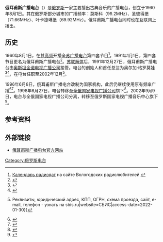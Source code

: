 '''俄耳甫斯广播电台'''（{{lang-ru|Радио Орфей}}）是[[俄罗斯|俄罗斯]]一家主要播出古典音乐的广播电台，创立于1960年8月1日。其在俄罗斯部分城市的广播频率：莫斯科（99.2MHz）、圣彼得堡（71.66MHz）、叶卡捷琳堡（69.92MHz）。俄耳甫斯广播电台同时也在互联网上播出。

== 历史 ==
1960年8月1日，{{link-ru|苏联国家电视广播委员会|Гостелерадио СССР}}在[[甚高频|甚高频]]开播[[全苏广播电台|全苏广播电台]]第四套节目<ref>[http://rc-vologda.ru/index.php/2009-04-05-19-00-21/48-2009-04-09-12-30-58/262-l-r Календарь радиодат] на сайте Вологодских радиолюбителей {{webarchive|url=https://web.archive.org/web/20100914174705/http://www.rc-vologda.ru/index.php/2009-04-05-19-00-21/48-2009-04-09-12-30-58/262-l-r |date=2010-09-14 }}</ref>。1991年1月1日，第四套节目更名为俄耳甫斯广播电台<ref>{{Cite web |url=http://tvp.netcollect.ru/tvps/yqxdhendoocy.jpg |title=存档副本 |access-date=2022-02-23 |archive-date=2019-12-05 |archive-url=https://web.archive.org/web/20191205003344/http://tvp.netcollect.ru/tvps/yqxdhendoocy.jpg }}</ref>。[[苏联解体|苏联解体]]后，1991年12月27日，俄耳甫斯广播电台由[[奥斯坦金诺电视广播公司|奥斯坦金诺电视广播公司]]接管。电台的创始人和首任总监为奥尔加·格罗莫娃<ref>{{Cite web|url=https://www.mmv.ru/analitika/30-08-1999_chei.htm|title=«Орфей», ты чей?|website=www.mmv.ru|access-date=2022-01-30|archive-date=2022-03-14|archive-url=https://web.archive.org/web/20220314041209/http://www.mmv.ru/analitika/30-08-1999_chei.htm}}</ref><ref>{{Cite web|url=https://portal-kultura.ru/articles/person/338066-olga-gromova-osnovatel-radiostantsii-orfey-pust-orfey-veshchaet-na-ves-mir-/|title=Ольга Громова, основатель радиостанции «Орфей»: «Пусть «Орфей» вещает на весь мир!»|website=portal-kultura.ru|access-date=2022-01-30|archive-date=2022-01-30|archive-url=https://web.archive.org/web/20220130123507/https://portal-kultura.ru/articles/person/338066-olga-gromova-osnovatel-radiostantsii-orfey-pust-orfey-veshchaet-na-ves-mir-/}}</ref>，在电台任职至2002年12月<ref>{{Cite web|url=https://sbis.ru/7703117894/770301001|title=Радиостанция "Орфей", ГУ, ИНН 7703117894 {{!}} Реквизиты, юридический адрес, КПП, ОГРН, схема проезда, сайт, e-mail, телефон - узнать на sbis.ru|website=СБИС|access-date=2022-01-30}}</ref>。

1996年6月8日，俄耳甫斯广播电台改制为国家机构，此后仍继续使用原有频率广播<ref>{{cite web |author1=俄罗斯联邦政府 |title=Постановление Правительства РФ от 8 июня 1996 г. N 669 "О радиостанции "Орфей" |url=https://base.garant.ru/1548918/ |website=garant.ru |accessdate=2022-02-23 |archive-date=2022-02-23 |archive-url=https://web.archive.org/web/20220223112710/https://base.garant.ru/1548918/ }}</ref><ref>{{cite news |title=ОРТ начинает вещание - Лучше один раз увидеть, чем сто раз услышать |url=https://www.kommersant.ru/doc/105755 |accessdate=2022-02-23 |work=生意人报 |issue=59 |date=1995-04-01 |archive-date=2019-03-31 |archive-url=https://web.archive.org/web/20190331152121/https://www.kommersant.ru/doc/105755 }}</ref>。1998年6月27日，电台转移至[[全俄国家电视广播公司|全俄国家电视广播公司]]旗下<ref>{{cite web |author1=俄罗斯联邦政府 |title=О формировании единого производственно-технологического комплекса государственных электронных средств массовой информации |url=http://pravo.gov.ru/proxy/ips/?docbody=&link_id=0&nd=102054650&intelsearch=&firstDoc=1&lastDoc=1 |website=俄罗斯联邦政府法律信息网 |accessdate=2022-02-23 |archive-date=2021-08-17 |archive-url=https://web.archive.org/web/20210817210005/http://pravo.gov.ru/proxy/ips/?docbody=&link_id=0&nd=102054650&intelsearch=&firstDoc=1&lastDoc=1 }}</ref>。2002年9月9日，电台与全俄国家电视广播公司分离，转移至俄罗斯国家电视广播音乐中心旗下<ref>{{Cite web|url=http://pravo.gov.ru/proxy/ips/?docbody=&prevDoc=102054650&backlink=1&&nd=102075359|title=Распоряжение Правительства РФ об исключения «Российского государственного музыкального телерадиоцентра» и «Государственного симфонического оркестра телевидения и радио» из перечня филиалов ВГТРК|author=俄罗斯联邦政府|website=俄罗斯联邦政府法律信息网|access-date=2022-02-23|archive-date=2021-08-15|archive-url=https://web.archive.org/web/20210815085143/http://pravo.gov.ru/proxy/ips/?docbody=&prevDoc=102054650&backlink=1&&nd=102075359}}</ref>。

==参考资料==
{{reflist}}

== 外部链接 ==
* [https://orpheusradio.ru/ 俄耳甫斯广播电台官方网站] {{Wayback|url=https://orpheusradio.ru/ |date=20220529053157 }}
{{歐洲廣播聯盟成員}}

[[Category:俄罗斯电台|Category:俄罗斯电台]]